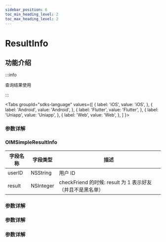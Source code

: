 ```yaml
---
sidebar_position: 6
toc_min_heading_level: 2
toc_max_heading_level: 2
---
```


# ResultInfo

## 功能介绍

:::info

查询结果使用

:::

<Tabs
groupId="sdks-language"
values={[
{ label: 'iOS', value: 'iOS', },
{ label: 'Android', value: 'Android', },
{ label: 'Flutter', value: 'Flutter', },
{ label: 'Uniapp', value: 'Uniapp', },
{ label: 'Web', value: 'Web', },
]
}>

<TabItem value="Flutter">

### 参数详解

</TabItem>

<TabItem value="iOS">

### OIMSimpleResultInfo

| 字段名称 | 字段类型  | 描述                                                       |
| -------- | --------- | ---------------------------------------------------------- |
| userID   | NSString  | 用户 ID                                                    |
| result   | NSInteger | checkFriend 的时候: result 为 1 表示好友（并且不是黑名单） |

</TabItem>

<TabItem value="Android">

### 参数详解

</TabItem>

<TabItem value="Web">

### 参数详解

</TabItem>

<TabItem value="Uniapp">

### 参数详解

</TabItem>

</Tabs>
